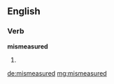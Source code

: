 ==English==

===Verb===
'''mismeasured'''

# {{past of|mismeasure}}

[[de:mismeasured]]
[[mg:mismeasured]]